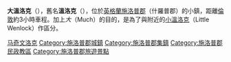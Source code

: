 {{noteTA|G1=足球|G2=EPL
|T=zh-hans:馬奇文洛克;zh-hk:大溫洛克;zh-tw:大溫洛克;
|1=zh-hans:馬奇文洛克;zh-hk:大溫洛克;zh-tw:大溫洛克;
}}
{{infobox UK place|
|static_image_name = The Guildhall, Much Wenlock - geograph.org.uk - 100508.jpg
|static_image_caption = <small>The Guildhall</small>
|country = 英格蘭
|latitude=                 52.5966
|longitude=                -2.5580
|official_name= 溫洛克<br/>（Much Wenlock）
|population =       2,605
|unitary_england= [[施洛普郡|施洛普郡]]
|lieutenancy_england = [[施洛普郡|施洛普郡]]
|region= 西米德蘭茲
|constituency_westminster= [[拉德洛_(英國國會選區)|拉德洛]]
|post_town=        MUCH WENLOCK
|postcode_district =       TF13
|postcode_area=            TF   
|dial_code=      01952
|os_grid_reference=     SO623997
}}

'''大溫洛克'''（{{lang-en|Much Wenlock}}），舊名'''溫洛克'''（{{lang|en|Wenlock}}），位於[[英格蘭|英格蘭]][[施洛普郡|施洛普郡]]（什羅普郡）的小鎮，距離[[倫敦|倫敦]]約3小時車程。加上''大''（Much）的目的，是為了與附近的[[小溫洛克|小溫洛克]]（Little Wenlock）作區分。

{{DEFAULTSORT:Much Wenlock}}
[[Category:马奇文洛克|]]
[[Category:施洛普郡城鎮|Category:施洛普郡城鎮]]
[[Category:施洛普郡集鎮|Category:施洛普郡集鎮]]
[[Category:施洛普郡民政教區|Category:施洛普郡民政教區]]
[[Category:施洛普郡旅遊景點|Category:施洛普郡旅遊景點]]